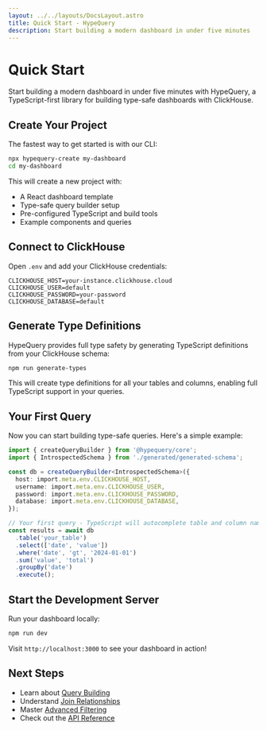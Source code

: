 ```yaml
---
layout: ../../layouts/DocsLayout.astro
title: Quick Start - HypeQuery
description: Start building a modern dashboard in under five minutes
---
```


# Quick Start

Start building a modern dashboard in under five minutes with HypeQuery, a TypeScript-first library for building type-safe dashboards with ClickHouse.

## Create Your Project

The fastest way to get started is with our CLI:

```bash
npx hypequery-create my-dashboard
cd my-dashboard
```

This will create a new project with:
- A React dashboard template
- Type-safe query builder setup
- Pre-configured TypeScript and build tools
- Example components and queries

## Connect to ClickHouse

Open `.env` and add your ClickHouse credentials:

```env
CLICKHOUSE_HOST=your-instance.clickhouse.cloud
CLICKHOUSE_USER=default
CLICKHOUSE_PASSWORD=your-password
CLICKHOUSE_DATABASE=default
```

## Generate Type Definitions

HypeQuery provides full type safety by generating TypeScript definitions from your ClickHouse schema:

```bash
npm run generate-types
```

This will create type definitions for all your tables and columns, enabling full TypeScript support in your queries.

## Your First Query

Now you can start building type-safe queries. Here's a simple example:

```typescript
import { createQueryBuilder } from '@hypequery/core';
import { IntrospectedSchema } from './generated/generated-schema';

const db = createQueryBuilder<IntrospectedSchema>({
  host: import.meta.env.CLICKHOUSE_HOST,
  username: import.meta.env.CLICKHOUSE_USER,
  password: import.meta.env.CLICKHOUSE_PASSWORD,
  database: import.meta.env.CLICKHOUSE_DATABASE,
});

// Your first query - TypeScript will autocomplete table and column names!
const results = await db
  .table('your_table')
  .select(['date', 'value'])
  .where('date', 'gt', '2024-01-01')
  .sum('value', 'total')
  .groupBy('date')
  .execute();
```

## Start the Development Server

Run your dashboard locally:

```bash
npm run dev
```

Visit `http://localhost:3000` to see your dashboard in action!

## Next Steps

- Learn about [Query Building](/docs/guides/query-building)
- Understand [Join Relationships](/docs/guides/joins)
- Master [Advanced Filtering](/docs/guides/filtering)
- Check out the [API Reference](/docs/reference/api) 